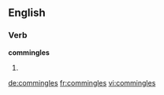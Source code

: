 
==English==

===Verb===
'''commingles'''

# {{third-person singular of|commingle}}

[[de:commingles]]
[[fr:commingles]]
[[vi:commingles]]